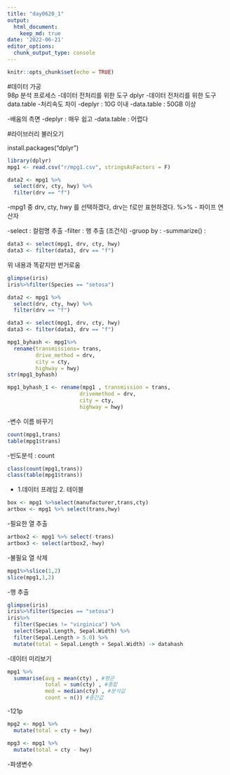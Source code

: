 ```yaml
---
title: "day0620_1"
output:
  html_document:
    keep_md: true
date: '2022-06-21'
editor_options: 
  chunk_output_type: console
---
```


```r
knitr::opts_chunk$set(echo = TRUE)
```

#데이터 가공  
98p 분석 프로세스 
-데이터 전처리를 위한 도구 dplyr
-데이터 전처리를 위한 도구 data.table 
-처리속도 차이 
-deplyr : 10G 이내 
-data.table : 50GB 이상 

-배움의 측면 
-deplyr : 매우 쉽고 
-data.table : 어렵다

#라이브러리 불러오기 

install.packages("dplyr")

```r
library(dplyr)
mpg1 <- read.csv("r/mpg1.csv", stringsAsFactors = F)
```


```r
data2 <- mpg1 %>% 
  select(drv, cty, hwy) %>%
  filter(drv == "f")
```
-mpg1 중 drv, cty, hwy 를 선택하겠다, drv는 f로만 표현하겠다.
%>% - 파이프 연산자 

-select : 컬럼명 추출 
-filter : 행 추출 (조건식)
-gruop by : 
-summarize() : 

```r
data3 <- select(mpg1, drv, cty, hwy)
data3 <- filter(data3, drv == "f")
```
위 내용과 똑같지만 번거로움 

```r
glimpse(iris)
iris%>%filter(Species == "setosa")
```


```r
data2 <- mpg1 %>% 
  select(drv, cty, hwy) %>%
  filter(drv == "f")

data3 <- select(mpg1, drv, cty, hwy)
data3 <- filter(data3, drv == "f")
```

```r
mpg1_byhash <- mpg1%>%
  rename(transmissions= trans,
         drive_method = drv,
         city = cty,
         highway = hwy)
str(mpg1_byhash)

mpg1_byhash_1 <- rename(mpg1 , transmission = trans,
                       drivemethod = drv,
                       city = cty,
                       highway = hwy)
```
-변수 이름 바꾸기

```r
count(mpg1,trans)
table(mpg1$trans)
```
-빈도분석 : count
```r
class(count(mpg1,trans))  
class(table(mpg1$trans))
```
- 1.데이터 프레임 2. 테이블
```r
box <- mpg1 %>%select(manufacturer,trans,cty)
artbox <- mpg1 %>% select(trans,hwy)
```
-필요한 열 추출
```r
artbox2 <- mpg1 %>% select(-trans)
artbox3 <- select(artbox2,-hwy)
```
-불필요 열 삭제 

```r
mpg1%>%slice(1,2)
slice(mpg1,1,2)
```
-행 추출
```r
glimpse(iris)
iris%>%filter(Species == "setosa")
iris%>% 
  filter(Species != "virginica") %>%
  select(Sepal.Length, Sepal.Width) %>%
  filter(Sepal.Length > 5.0) %>%
  mutate(total = Sepal.Length + Sepal.Width) -> datahash 
```
-데이터 미리보기 

```r
mpg1 %>%
  summarise(avg = mean(cty) , #평균 
            total = sum(cty) , #총합
            med = median(cty) , #분석값
            count = n()) #중간값
```
-121p
```r
mpg2 <- mpg1 %>%
  mutate(total = cty + hwy) 

mpg3 <- mpg1 %>%
  mutate(total = cty - hwy) 

```
-파생변수


